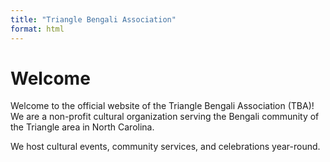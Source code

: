 ```yaml
---
title: "Triangle Bengali Association"
format: html
---
```


# Welcome

Welcome to the official website of the Triangle Bengali Association (TBA)!  
We are a non-profit cultural organization serving the Bengali community of the Triangle area in North Carolina.

We host cultural events, community services, and celebrations year-round.
